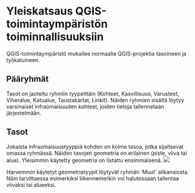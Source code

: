 # Yleiskatsaus QGIS-toimintaympäristön toiminnallisuuksiin

QGIS-toimintaympäristö mukailee normaalia QGIS-projektia tasoineen ja työkaluineen.

## Pääryhmät

Tasot on jaoteltu ryhmiin tyypeittäin (Kohteet, Kasvillisuus, Varusteet, Viheralue, Katualue, Taustakartat, Linkit). Näiden ryhmien sisältä löytyy varsinaiset infraomaisuuden kohteet, joiden tietoja tallennetaan järjestelmään.

## Tasot

Jokaista infraomaisuustyyppiä kohden on kolme tasoa, jotka sijaitsevat omassa ryhmässä. Näiden tasojen geometria on erilainen (piste, viiva tai alue). Yleisimmin käytetty geometria on listattu ensimmäisenä.
![](img/osio_5/image_1.png)

Harvemmin käytetyt geometriatyypit löytyvät ryhmän 'Muut' alikansiosta. Näin tarvittaessa esimerkiksi liikennemerkin voi halutessaan tallentaa viivaksi tai alueeksi.